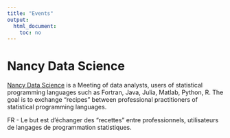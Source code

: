 ```yaml
---
title: "Events"
output: 
  html_document: 
    toc: no
---
```



# Nancy Data Science

[Nancy Data Science ](https://www.meetup.com/nancydatascience/) is a
Meeting of data analysts, users of statistical programming languages such as Fortran, Java, Julia, Matlab, Python, R. The goal is to exchange "recipes" between professional practitioners of statistical programming languages.

FR - Le but est d'échanger des "recettes" entre professionnels, utilisateurs de langages de programmation statistiques.

